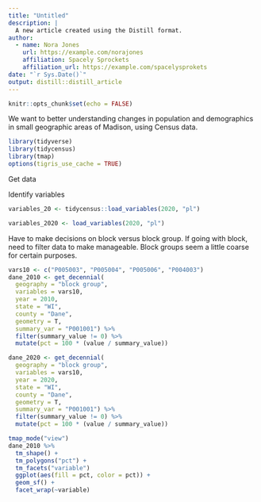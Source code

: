 ```yaml
---
title: "Untitled"
description: |
  A new article created using the Distill format.
author:
  - name: Nora Jones 
    url: https://example.com/norajones
    affiliation: Spacely Sprockets
    affiliation_url: https://example.com/spacelysprokets
date: "`r Sys.Date()`"
output: distill::distill_article
---
```


```r
knitr::opts_chunk$set(echo = FALSE)
```

We want to better understanding changes in population and demographics in small geographic areas of Madison, using Census data.

```r
library(tidyverse)
library(tidycensus)
library(tmap)
options(tigris_use_cache = TRUE)
```

Get data

Identify variables

```r
variables_20 <- tidycensus::load_variables(2020, "pl")

variables_2020 <- load_variables(2020, "pl")
```


Have to make decisions on block versus block group. If going with block, need to filter data to make manageable. Block groups seem a little coarse for certain purposes. 

```r
vars10 <- c("P005003", "P005004", "P005006", "P004003")
dane_2010 <- get_decennial(
  geography = "block group",
  variables = vars10, 
  year = 2010,
  state = "WI",
  county = "Dane",
  geometry = T,
  summary_var = "P001001") %>%
  filter(summary_value != 0) %>%
  mutate(pct = 100 * (value / summary_value))

dane_2020 <- get_decennial(
  geography = "block group",
  variables = vars10, 
  year = 2020,
  state = "WI",
  county = "Dane",
  geometry = T,
  summary_var = "P001001") %>%
  filter(summary_value != 0) %>%
  mutate(pct = 100 * (value / summary_value))

tmap_mode("view")
dane_2010 %>%
  tm_shape() +
  tm_polygons("pct") +
  tm_facets("variable")
  ggplot(aes(fill = pct, color = pct)) +
  geom_sf() +
  facet_wrap(~variable)
```

